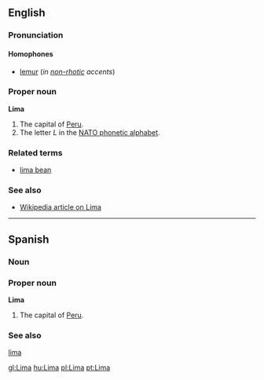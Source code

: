 ==English==
===Pronunciation===
====Homophones====
*[[lemur]] (''in [[non-rhotic]] accents'')

===Proper noun===
'''Lima'''

#The capital of [[Peru]].
#The letter ''L'' in the [[NATO phonetic alphabet]].

===Related terms===
*[[lima bean]]

===See also===
*[[w:Lima|Wikipedia article on Lima]]

----
==Spanish==
===Noun===
===Proper noun===
{{wikipedia}}
'''Lima'''

#The capital of [[Peru]].

===See also===
[[lima]]

[[gl:Lima]]
[[hu:Lima]]
[[pl:Lima]]
[[pt:Lima]]